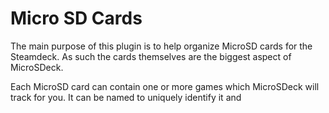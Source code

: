 # Micro SD Cards

The main purpose of this plugin is to help organize MicroSD cards for the Steamdeck. As such the cards themselves are the biggest aspect of MicroSDeck.

Each MicroSD card can contain one or more games which MicroSDeck will track for you. It can be named to uniquely identify it and 